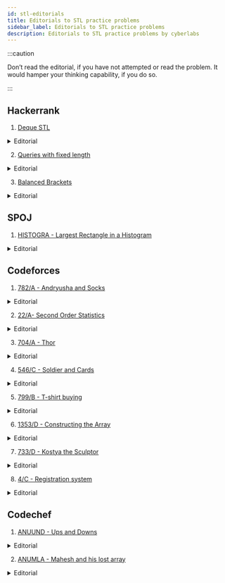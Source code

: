 ```yaml
---
id: stl-editorials
title: Editorials to STL practice problems
sidebar_label: Editorials to STL practice problems
description: Editorials to STL practice problems by cyberlabs
---
```


:::caution

Don’t read the editorial, if you have not attempted or read the problem. It would hamper your thinking capability, if you do so.

:::

## Hackerrank

1. [Deque STL](https://www.hackerrank.com/challenges/deque-stl/problem)

  <details style={{marginLeft:'40px'}}><summary style={{cursor:'pointer'}}>Editorial</summary>
  <p>

  You need to give a O(N) solution. You can see the approach using a deque or queue here :<br/>
[See the Queue modification (method 1) here](https://cp-algorithms.com/data_structures/stack_queue_modification.html#toc-tgt-1)

  </p>
  </details>

2. [Queries with fixed length](https://www.hackerrank.com/challenges/queries-with-fixed-length/problem)

  <details style={{marginLeft:'40px'}}><summary style={{cursor:'pointer'}}>Editorial</summary>
  <p>

  See above problem’s editorial , as it is almost the same question, with a slight modification.

  </p>
  </details>

3. [Balanced Brackets](https://www.hackerrank.com/challenges/balanced-brackets/problem)

  <details style={{marginLeft:'40px'}}><summary style={{cursor:'pointer'}}>Editorial</summary>
  <p>

    We can use a stack to solve such kinds of problems. <br/> Let's define  &#123;, (, and [ as opening brackets and  &#125;, ), and ] as closing brackets. <br/> Algorithm:

    - Whenever an opening bracket appears, we push it onto the stack.
    - If a closing bracket appears and if it matches the opening bracket at the top of the stack, it means that the brackets are balanced and we pop the opening bracket out of the stack and continue analyzing the string.
    - If the closing bracket doesn't match the opening bracket at the top of the stack (or the stack is empty at that stage), we can infer that the string is not balanced, and we print NO.
    - After processing the string completely and if the stack is empty, the string is balanced, and we print YES, else, we print NO

  </p>
  </details>

## SPOJ

1. [HISTOGRA - Largest Rectangle in a Histogram](https://www.spoj.com/problems/HISTOGRA/)

  <details style={{marginLeft:'40px'}}><summary style={{cursor:'pointer'}}>Editorial</summary>
  <p>

  You can use a stack, to calculate the largest rectangle area in a histogram, in just O(N) time complexity. <br/>
  First , think of a naive or brute-force approach, to understand the efficient solution.<br/>
  For each bar, we can find the rectangle with the height of it and also containing it.<br/>
  To do this for a bar, let's say  <img src="https://render.githubusercontent.com/render/math?math=i^{th}"/> bar, we go to left from <img src="https://render.githubusercontent.com/render/math?math=i"/> and stop at the first bar which is smaller than the <img src="https://render.githubusercontent.com/render/math?math=i^{th}"/> bar. Say we have stopped at  <img src="https://render.githubusercontent.com/render/math?math=j^{th}"/>  position. <br/>
  Then, we move to the right of  <img src="https://render.githubusercontent.com/render/math?math=i"/>  and stop at the bar which is smaller than  <img src="https://render.githubusercontent.com/render/math?math=i^{th}"/>  bar. Say we have stopped at   <img src="https://render.githubusercontent.com/render/math?math=k^{th}"/>   bar.<br/>
  <b>So, the rectangle containing <img src="https://render.githubusercontent.com/render/math?math=i^{th}"/> bar and of its height will have width from position <img src="https://render.githubusercontent.com/render/math?math=j"/> to <img src="https://render.githubusercontent.com/render/math?math=k"/> (exclusive). The width will be <img src="https://render.githubusercontent.com/render/math?math=k-j-1"/></b><br/>
  We can calculate the area of this rectangle for each bar and take the maximum. That will be our answer. But it has a time complexity of <img src="https://render.githubusercontent.com/render/math?math=O(N^2)"/> in the worst case, which may give TLE here.<br/>
  Now, to reduce the time complexity, we will use a stack here, in such a way that we maintain the heights of bars in the stack, in an increasing order.  And also, we will push the index of bar to the stack, instead of height. Now, think of some approach, using this stack, by your own. Still if you didn’t get it, you can <a href="https://www.youtube.com/watch?v=ZmnqCZp9bBs"> watch this video for explanation</a>. Thus, we can easily solve this problem in <img src="https://render.githubusercontent.com/render/math?math=O(N)"/> time complexity.

  </p>
  </details>

## Codeforces

1. [782/A - Andryusha and Socks](https://codeforces.com/problemset/problem/782/A)

  <details style={{marginLeft:'40px'}}><summary style={{cursor:'pointer'}}>Editorial</summary>
  <p>

  **Pre-requisite** : Set / Map<br/>
  **Explanation** : Our task is here to check weather a sock of same type is already on the table or not, and note the no of socks on it and output maximum of all our readings of no socks.<br/>
  Here it is given that the index of sock is &leq;100000 thus you can also make an zero array and each time check if it zero or not (i.e checking weather a socks is on table or not.)<br/>
  But if index very large or something else as string ,char etc then it better to use set here.

  </p>
   </details>

2. [22/A- Second Order Statistics](https://codeforces.com/problemset/problem/22/A)
  <details style={{marginLeft:'40px'}}><summary style={{cursor:'pointer'}}>Editorial</summary>
  <p>

  [View here](https://codeforces.com/blog/entry/507)

  </p>
  </details>

3. [704/A - Thor](http://codeforces.com/problemset/problem/704/A)

  <details style={{marginLeft:'40px'}}><summary style={{cursor:'pointer'}}>Editorial</summary>
    <p>

    **Prerequisite** : STL queue, map<br/>
    **Explanation** :

    Consider a queue e for every application and also a queue Q for the notification bar.

    i. When an event of the first type happens, increase the number of unread notifications by 1 and push pair (i, x) to Q where i is the index of this event among events of the first type, and also push number i to queue e[x].

    ii. When a second type event happens, mark all numbers in queue e[x] as visited,clear this queue and decrease the number of unread notifications by the number of elements in this queue before clearing.

    iii. When a third type query happens, do the following -

    ```python
    while Q is not empty and Q.front().first<=t:
      i = Q.front().first
      x= Q.front().second
      Q.pop()
            if mark[i] is false:
        Mark[i] = true
      e[v].pop()
      ans = ans - 1
    ```

    </p>
   </details>

4. [546/C - Soldier and Cards](https://codeforces.com/problemset/problem/546/C)

  <details style={{marginLeft:'40px'}}><summary style={{cursor:'pointer'}}>Editorial</summary>
    <p>

    **Pre-requisite** : Vector / Map<br/>
    **Explanation** : Firstly let's count a number of different states that we can have in the game. Cards can be arranged in any one of n! ways. In every of this combination, we must separate first soldier's cards from the second one's. We can separate it in n + 1 places .

    So war has (n + 1)! states. If we'd do (n + 1)! "fights" and we have not finished the game yes, then we'll be sure that there is a state, that we passed at least twice. That means that we have a cycle, and game won't end. Otherwise , the game would end simply with one soldier having empty set.
    Since , n is very small one can use the above brute force method , so the time complexity will be O(n*(n+1)!). The other n is used by map to check the repetition of the states.

    One can use vectors to represent states of the soldiers. In every fight do as said in the problem and store the states . Also keep the count of no. of fights. If any of the state gets repeated , then the game would end in an infinite loop, hence print -1 and end the game. If at any instant either of the vectors is empty , the other soldier wins .

    To keep count of the states, one can use stl::map of a pair of vectors , where the first vector would represent the set of cards of soldier 1 and the second vector for soldier 2. One can map the pair of vector with bool values which represent whether that state is already visited or not.

    </p>
   </details>

5. [799/B - T-shirt buying](https://codeforces.com/problemset/problem/799/B)

  <details style={{marginLeft:'40px'}}><summary style={{cursor:'pointer'}}>Editorial</summary>
    <p>

    **Explanation** :<br/>
    Let the colour of T-shirt  which buyer wants be x. So our task is to find the T-shirt having that colour on any of back or front side and remove it from our available collection of T-shirts.

    Here as our collection of data from which we want to select minimum is dynamic( i.e it is updating after removing each T-shirt) ,so we will use priority_queue that have both update and query(for minimum) in O(log(n)) time complexity;

    We can use priority_queue of pair ```<prize_of_t-shirt , index_of_T-shirt>``` , as by default the ordering is on the basis of first element and we can use index of T-shirt to remove it from collection.

  </p>
   </details>

6. [1353/D - Constructing the Array](https://codeforces.com/contest/1353/problem/D)

  <details style={{marginLeft:'40px'}}><summary style={{cursor:'pointer'}}>Editorial</summary>
    <p>

    **Prerequisite** : Priority queue or Set , Creating your own comparator functions<br/>
    **Explanation** :
    Create a priority queue to store segments, such that the segment having the greatest length is always at the top of priority queue. (If 2 segments have same length, the one with leftmost starting point will be at the top, as per given question)<br/>
    Now, perform the sequence of operations, as given in the problem.<br/>
    **Time Complexity** : O(N log N), where N = size of array<br/>
    [ Since, insertion and deletion in priority queue takes only O( log N ) ]<br/>
    **Code** : [https://codeforces.com/contest/1353/submission/80121041](https://codeforces.com/contest/1353/submission/80121041)

    </p>
  </details>

  7. [733/D - Kostya the Sculptor](https://codeforces.com/contest/733/problem/D)

  <details style={{marginLeft:'40px'}}><summary style={{cursor:'pointer'}}>Editorial</summary>
    <p>

    **Prerequisite** : Map, Iterators in STL<br/>
    **Explanation** : <br/>
    It‌ ‌is‌ ‌clear‌ ‌that‌ ‌radius‌ ‌of‌ ‌sphere‌ ‌with‌ ‌rectangle‌ ‌of‌ ‌sides‌ ‌(a,b,c)‌ ‌ will‌ ‌be‌ ‌min(a,b,c)/2‌ ‌and‌ ‌if‌ ‌two‌ ‌parallelepipeds‌ ‌exist‌ ‌with‌ ‌two‌ ‌same‌ ‌side‌ ‌(a,b)‌ ‌then‌ ‌after‌ glueing‌ ‌these‌ ‌two‌ ‌together‌ ‌,‌ ‌radius‌  ‌will‌ ‌be‌ ‌min(a,b,c1+c2)/2.‌ ‌<br/>
    For‌  ‌every‌ ‌pair‌ ‌(a,b)‌ ‌let‌ ‌us‌ ‌find‌ ‌maximal‌ ‌adjacent‌ ‌sides‌ ‌c1‌ ‌and‌ ‌c2‌ ‌
    ,then‌ ‌we‌ ‌will‌ ‌check‌ ‌for‌ ‌which‌ ‌pair(a,b)‌  ‌min(a,b,c1+c2)‌  ‌is‌ ‌
    maximum.‌ ‌<br/>
    We‌ ‌can‌ ‌make‌ ‌a‌ ‌map‌ ‌of‌ ‌pair‌ ‌to‌ ‌(vector‌ ‌of‌ ‌pair)‌ ‌.‌ ‌In‌ ‌which‌ ‌for‌ ‌every‌ ‌
    distinct‌ ‌pair‌ ‌(a,b)‌ ‌we‌ ‌store‌ ‌what‌ ‌is‌ ‌the‌ ‌third‌ ‌side‌ ‌and‌ ‌
    corresponding‌ ‌index.‌ <br/> ‌
    Then‌ ‌we‌ ‌iterate‌ ‌through‌ ‌the‌ ‌map‌ ‌and‌ ‌find‌ ‌maximal‌ ‌c1‌ ‌and‌ ‌c2‌ ‌for‌ ‌
    every‌ ‌pair‌ ‌(a,b).‌ ‌<br/>
    Then‌ ‌we‌ ‌find‌ ‌for‌ ‌which‌ ‌pair‌ ‌min(a,b,c1+c2)‌ ‌is‌ ‌maximum‌ ‌and‌ ‌
    output‌ ‌the‌ ‌corresponding‌ ‌answer.‌ <br/> ‌
    **NOTE**:‌ ‌Do‌ ‌not‌  ‌forget‌ ‌when‌ ‌there‌ ‌is‌ ‌only‌ ‌one‌ ‌maximal‌ ‌side‌ ‌for‌ ‌
    pair‌ ‌(a,b)‌.‌

    </p>
  </details>

8. [4/C - Registration system](http://codeforces.com/problemset/problem/4/C)

  <details style={{marginLeft:'40px'}}><summary style={{cursor:'pointer'}}>Editorial</summary>
  <p>

  **Pre-requisite** : Map<br/>
  **Explanation** :  We can clearly see than n ≤ 10^5, that is a naive approach of O(n^2) will not pass. We need a better solution. <br/>
  Here using STL map will make our task easy. <br/>
  We can make a map of string and int where string will contain the name of person while int will contain the count. <br/>
  We know that by default map are initialized with zero. <br/>
  So if the count of a string is zero print OK and increase its counter by 1 else print the string and the count of string and increase its counter by 1.

  </p>
   </details>

## Codechef

1. [ANUUND - Ups and Downs](https://www.codechef.com/problems/ANUUND)

  <details style={{marginLeft:'40px'}}><summary style={{cursor:'pointer'}}>Editorial</summary>
  <p>

  [View here](https://discuss.codechef.com/t/anuund-editorial/5472)

  </p>
  </details>

2. [ANUMLA - Mahesh and his lost array](https://www.codechef.com/COOK51/problems/ANUMLA)

  <details style={{marginLeft:'40px'}}><summary style={{cursor:'pointer'}}>Editorial</summary>
  <p>

  [View here](https://discuss.codechef.com/t/anumla-editorial/7713)

  </p>
  </details>